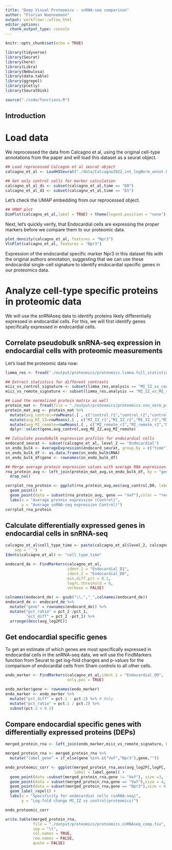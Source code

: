 ```yaml
---
title: "Deep Visual Proteomics - snRNA-seq comparison"
author: "Florian Wuennemann"
output: workflowr::wflow_html
editor_options:
  chunk_output_type: console
---
```


```r
knitr::opts_chunk$set(echo = TRUE)

library(tidyverse)
library(Seurat)
library(here)
library(Libra)
library(Nebulosa)
library(data.table)
library(ggrepel)
library(plotly)
library(SeuratDisk)

source("./code/functions.R")
```

## Introduction

# Load data

We reprocessed the data from Calcagno et al, using the original cell-type annotations from the paper and will load this dataset as a seurat object.


```r
## Load reprocessed Calcagno et al seurat object
calcagno_et_al <- LoadH5Seurat("./data/Calcagno2022_int_logNorm_annot.h5Seurat")
```

```r
## Get only control cells for marker calculation
calcagno_et_al_ds <- subset(calcagno_et_al,time == "D0")
calcagno_et_al_d1 <- subset(calcagno_et_al,time == "D1")
```


Let's check the UMAP embedding from our reprocessed object.

```r
## UMAP plot
DimPlot(calcagno_et_al,label = TRUE) + theme(legend.position = "none")
```

Next, let's quickly verify, that Endocardial cells are expressing the proper markers before we compare them to our proteomic data.

```r
plot_density(calcagno_et_al, features = "Npr3")
VlnPlot(calcagno_et_al, features = "Npr3")
```

Expression of the endocardial specific marker Npr3 in this dataset fits with the original authors annotation, suggesting that we can use these endocardial single-cell signature to identify endocardial specific genes in our proteomics data.


# Analyze cell-type specific proteins in proteomic data

We will use the snRNAseq data to identify proteins likely differentially expressed in endocardial cells. For this, we will first identify genes specifically expressed in endocardial cells.

## Correlate pseudobulk snRNA-seq expression in endocardial cells with proteomic measurements

Let's load the proteomic data now: 

```r
limma_res <- fread("./output/proteomics/proteomics.limma.full_statistics.tsv")

## Extract statistics for different contrasts
miiz_vs_control_signature <- subset(limma_res,analysis == "MI_IZ_vs_control")
miiz_vs_remote_signature <- subset(limma_res,analysis == "MI_IZ_vs_MI_remote")

## Load the normalized protein matrix as well
protein_mat <- fread(file = "./output/proteomics/proteomics.vsn_norm_proteins.tsv")
protein_mat_avg <- protein_mat %>%
  mutate(avg_control=rowMeans(.[ , c("control_r1","control_r2","control_r3")], na.rm=TRUE)) %>%
  mutate(avg_MI_IZ=rowMeans(.[ , c("MI_IZ_r1","MI_IZ_r2","MI_IZ_r3","MI_IZ_r4")], na.rm=TRUE)) %>%
  mutate(avg_MI_remote=rowMeans(.[ , c("MI_remote_r1","MI_remote_r2","MI_remote_r3","MI_remote_r4")], na.rm=TRUE)) %>%
  dplyr::select(gene,avg_control,avg_MI_IZ,avg_MI_remote)
```


```r
## Calculate pseudobulk expression profiles for endocardial cells
endocard_seurat <- subset(calcagno_et_al, level_2 == "Endocardial")
sn_endo_bulk <- AverageExpression(endocard_seurat, group.by = c("time"),slot= "data")
sn_endo_bulk_df <- as.data.frame(sn_endo_bulk$RNA)
sn_endo_bulk_df$gene <- rownames(sn_endo_bulk_df)
```


```r
## Merge average protein expression values with average RNA expression
rna_protein_avg <- left_join(protein_mat_avg,sn_endo_bulk_df, by = "gene") %>%
  drop_na()

corrplot_rna_protein <- ggplot(rna_protein_avg,aes(avg_control,D0, label = gene)) +
  geom_point() +
  geom_point(data = subset(rna_protein_avg, gene == "Vwf"),color = "red", size =3) +
  labs(x = "Average protein expression (Control)",
       y = "Average snRNA-seq expression Control)")
corrplot_rna_protein
```


## Calculate differentially expressed genes in endocardial cells in snRNA-seq


```r
calcagno_et_al$cell_type_time <- paste(calcagno_et_al$level_2, calcagno_et_al$time,
    sep = "_")
Idents(calcagno_et_al) <- "cell_type_time"

endocard_de <- FindMarkers(calcagno_et_al, 
                           ident.1 = "Endocardial_D1", 
                           ident.2 = "Endocardial_D0",
                           min.diff.pct = 0.1,
                           logfc.threshold = 0,
                           verbose = FALSE)

colnames(endocard_de) <- gsub("\\.","_",colnames(endocard_de))
endocard_de <- endocard_de %>% 
  mutate("gene" = rownames(endocard_de)) %>%
  mutate("pct_ratio" = pct_2 /pct_1,
         "pct_diff" = pct_2 -pct_1) %>%
  arrange(desc(avg_log2FC))
```

## Get endocardial specific genes

To get an estimate of which genes are most specifically expressed in endocardial cells in the snRNA-seq data, we will use the FindMarkers function from Seurat to get log-fold changes and p-values for the comparison of endocardial cells from Sham controls to all other cells.

```r
endo_marker <- FindMarkers(calcagno_et_al,ident.1 = "Endocardial_D0",
                           only.pos = TRUE)
```

```r
endo_marker$gene <- rownames(endo_marker)
endo_marker <- endo_marker %>%
  mutate("pct_diff" = pct.1 - pct.2) %>% # Only 
  mutate("pct_ratio" = pct.1 / pct.2) %>%
  subset(pct.2 < 0.1)                         
```

## Compare endocardial specific genes with differentially expressed proteins (DEPs)

```r
merged_protein_rna <- left_join(endo_marker,miiz_vs_remote_signature, by = "gene")

merged_protein_rna <- merged_protein_rna %>%
  mutate("label_gene" = if_else(gene %in% c("Vwf","Npr3"),gene,""))

endo_proteomic_corr <- ggplot(merged_protein_rna,aes(avg_log2FC,logFC,
                              label = label_gene)) +
  geom_point(data =subset(merged_protein_rna,gene != "Vwf"), size =3, fill = "darkgrey", pch = 21) +
  geom_point(data = subset(merged_protein_rna,gene == "Vwf"),size = 4, fill = "red", pch = 21) +
  geom_point(data = subset(merged_protein_rna,gene == "Npr3"),size = 4, fill = "purple", pch = 21) +
  geom_label_repel() +
  labs(x = "Specificity for endocardial cells (snRNA-seq)",
       y = "Log-fold change MI_IZ vs control(proteomics)")

endo_proteomic_corr
```

```r
write.table(merged_protein_rna,
            file = "./output/proteomics/proteomics.snRNAseq_comp.tsv",
            sep = "\t",
            col.names = TRUE,
            row.names = FALSE,
            quote = FALSE)
```
